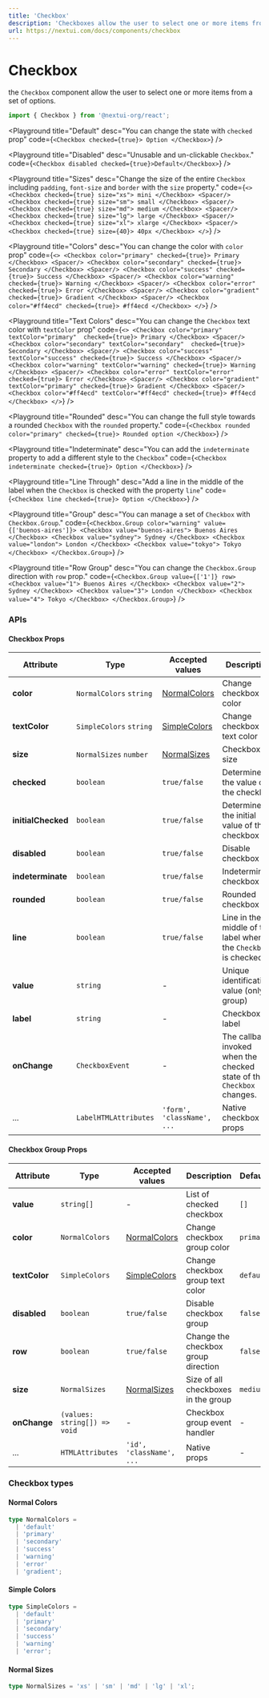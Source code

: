 ```yaml
---
title: 'Checkbox'
description: 'Checkboxes allow the user to select one or more items from a set of options.'
url: https://nextui.com/docs/components/checkbox
---
```


# Checkbox

the `Checkbox` component allow the user to select one or more items from a set of options.

```jsx
import { Checkbox } from '@nextui-org/react';
```

<CarbonAd />

<Playground
  title="Default"
  desc="You can change the state with `checked` prop"
  code={`
 <Checkbox checked={true}>
    Option
 </Checkbox>
`}
/>

<Playground
  title="Disabled"
  desc="Unusable and un-clickable `Checkbox`."
  code={`
<Checkbox disabled checked={true}>Default</Checkbox>
`}
/>

<Playground
  title="Sizes"
  desc="Change the size of the entire `Checkbox` including `padding`, `font-size` and `border` with the `size` property."
  code={`
 <>
 <Checkbox checked={true} size="xs">
    mini
 </Checkbox>
 <Spacer/>
 <Checkbox checked={true} size="sm">
    small
 </Checkbox>
  <Spacer/>
 <Checkbox checked={true} size="md">
    medium
 </Checkbox>
  <Spacer/>
 <Checkbox checked={true} size="lg">
    large
 </Checkbox>
  <Spacer/>
 <Checkbox checked={true} size="xl">
    xlarge
 </Checkbox>
  <Spacer/>
 <Checkbox checked={true} size={40}>
    40px
 </Checkbox>
 </>
`}
/>

<Playground
  title="Colors"
  desc="You can change the color with `color` prop"
  code={`
  <>
 <Checkbox color="primary" checked={true}>
    Primary
 </Checkbox>
 <Spacer/>
 <Checkbox color="secondary" checked={true}>
    Secondary
 </Checkbox>
  <Spacer/>
 <Checkbox color="success" checked={true}>
    Success
 </Checkbox>
  <Spacer/>
 <Checkbox color="warning" checked={true}>
    Warning
 </Checkbox>
  <Spacer/>
 <Checkbox color="error" checked={true}>
    Error
 </Checkbox>
  <Spacer/>
 <Checkbox color="gradient" checked={true}>
    Gradient
 </Checkbox>
  <Spacer/>
 <Checkbox color="#ff4ecd" checked={true}>
    #ff4ecd
 </Checkbox>
 </>
`}
/>

<Playground
  title="Text Colors"
  desc="You can change the `Checkbox` text color with `textColor` prop"
  code={`
  <>
 <Checkbox color="primary" textColor="primary"  checked={true}>
    Primary
 </Checkbox>
 <Spacer/>
 <Checkbox color="secondary" textColor="secondary"  checked={true}>
    Secondary
 </Checkbox>
  <Spacer/>
 <Checkbox color="success" textColor="success" checked={true}>
    Success
 </Checkbox>
  <Spacer/>
 <Checkbox color="warning" textColor="warning" checked={true}>
    Warning
 </Checkbox>
  <Spacer/>
 <Checkbox color="error" textColor="error" checked={true}>
    Error
 </Checkbox>
  <Spacer/>
 <Checkbox color="gradient" textColor="primary" checked={true}>
    Gradient
 </Checkbox>
  <Spacer/>
 <Checkbox color="#ff4ecd" textColor="#ff4ecd" checked={true}>
    #ff4ecd
 </Checkbox>
 </>
`}
/>

<Playground
  title="Rounded"
  desc="You can change the full style towards a rounded `Checkbox` with the `rounded` property."
  code={`
 <Checkbox rounded color="primary" checked={true}>
    Rounded option
 </Checkbox>
`}
/>

<Playground
  title="Indeterminate"
  desc="You can add the `indeterminate` property to add a different style to the `Checkbox`"
  code={`
 <Checkbox indeterminate checked={true}>
    Option
 </Checkbox>
`}
/>

<Playground
  title="Line Through"
  desc="Add a line in the middle of the label when the `Checkbox` is checked with the property `line`"
  code={`
 <Checkbox line checked={true}>
    Option
 </Checkbox>
`}
/>

<Playground
  title="Group"
  desc="You can manage a set of `Checkbox` with `Checkbox.Group`."
  code={`
  <Checkbox.Group color="warning" value={['buenos-aires']}>
    <Checkbox value="buenos-aires">
      Buenos Aires
    </Checkbox>
    <Checkbox value="sydney">
      Sydney
    </Checkbox>
    <Checkbox value="london">
      London
    </Checkbox>
    <Checkbox value="tokyo">
      Tokyo
    </Checkbox>
  </Checkbox.Group>
`}
/>

<Playground
  title="Row Group"
  desc="You can change the `Checkbox.Group` direction with `row` prop."
  code={`
  <Checkbox.Group value={['1']} row>
    <Checkbox value="1">
      Buenos Aires
    </Checkbox>
    <Checkbox value="2">
      Sydney
    </Checkbox>
    <Checkbox value="3">
      London
    </Checkbox>
    <Checkbox value="4">
      Tokyo
    </Checkbox>
  </Checkbox.Group>
`}
/>

<Spacer y={3} />

### APIs

<Spacer y={2} />

#### Checkbox Props

| Attribute          | Type                    | Accepted values                | Description                                                            | Default   |
| ------------------ | ----------------------- | ------------------------------ | ---------------------------------------------------------------------- | --------- |
| **color**          | `NormalColors` `string` | [NormalColors](#normal-colors) | Change checkbox color                                                  | `primary` |
| **textColor**      | `SimpleColors` `string` | [SimpleColors](#simple-colors) | Change checkbox text color                                             | `default` |
| **size**           | `NormalSizes` `number`  | [NormalSizes](#normal-sizes)   | Checkbox size                                                          | `medium`  |
| **checked**        | `boolean`               | `true/false`                   | Determine the value of the checkbox                                    | `false`   |
| **initialChecked** | `boolean`               | `true/false`                   | Determine the initial value of the checkbox                            | `false`   |
| **disabled**       | `boolean`               | `true/false`                   | Disable checkbox                                                       | `false`   |
| **indeterminate**  | `boolean`               | `true/false`                   | Indeterminate checkbox                                                 | `false`   |
| **rounded**        | `boolean`               | `true/false`                   | Rounded checkbox                                                       | `false`   |
| **line**           | `boolean`               | `true/false`                   | Line in the middle of the label when the `Checkbox` is checked         | -         |
| **value**          | `string`                | -                              | Unique identification value (only in group)                            | -         |
| **label**          | `string`                | -                              | Checkbox label                                                         | -         |
| **onChange**       | `CheckboxEvent`         | -                              | The callback invoked when the checked state of the `Checkbox` changes. | -         |
| ...                | `LabelHTMLAttributes`   | `'form', 'className', ...`     | Native checkbox props                                                  | -         |

<Spacer y={2} />

#### Checkbox Group Props

| Attribute     | Type                         | Accepted values                | Description                         | Default   |
| ------------- | ---------------------------- | ------------------------------ | ----------------------------------- | --------- |
| **value**     | `string[]`                   | -                              | List of checked checkbox            | `[]`      |
| **color**     | `NormalColors`               | [NormalColors](#normal-colors) | Change checkbox group color         | `primary` |
| **textColor** | `SimpleColors`               | [SimpleColors](#simple-colors) | Change checkbox group text color    | `default` |
| **disabled**  | `boolean`                    | `true/false`                   | Disable checkbox group              | `false`   |
| **row**       | `boolean`                    | `true/false`                   | Change the checkbox group direction | `false`   |
| **size**      | `NormalSizes`                | [NormalSizes](#normal-sizes)   | Size of all checkboxes in the group | `medium`  |
| **onChange**  | `(values: string[]) => void` | -                              | Checkbox group event handler        | -         |
| ...           | `HTMLAttributes`             | `'id', 'className', ...`       | Native props                        | -         |

<Spacer y={2} />

### Checkbox types

<Spacer y={1} />

#### Normal Colors

```ts
type NormalColors =
  | 'default'
  | 'primary'
  | 'secondary'
  | 'success'
  | 'warning'
  | 'error'
  | 'gradient';
```

#### Simple Colors

```ts
type SimpleColors =
  | 'default'
  | 'primary'
  | 'secondary'
  | 'success'
  | 'warning'
  | 'error';
```

#### Normal Sizes

```ts
type NormalSizes = 'xs' | 'sm' | 'md' | 'lg' | 'xl';
```
